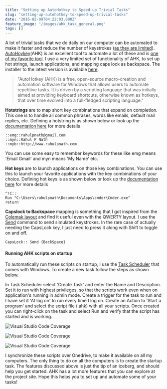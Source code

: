 ```yaml
---
title: "Setting up AutoHotkey to Speed up Trivial Tasks"
slug: "setting-up-autohotkey-to-speed-up-trivial-tasks"
date: "2016-02-09T04:22:03.000Z"
feature_image: "/images/ahk_task_general.png"
tags: []
---
```


A lot of trivial tasks that we do daily on our computer can be automated to make it faster and reduce the number of keystrokes ([as they are limited](http://www.keysleft.com)). [AutoHoykey](https://autohotkey.com/)(AHK) is an excellent tool to automate a lot of these and is [one of my favorite tool](__GHOST_URL__/blog/tools-that-I-use/). I use a very limited set of functionality of AHK, to set up hot strings, launch applications, and mapping caps lock as backspace. The installer to the latest version is available [here](https://autohotkey.com/download/ahk-install.exe).

> "AutoHotkey (AHK) is a free, open-source macro-creation and automation software for Windows that allows users to automate repetitive tasks. It is driven by a scripting language that was initially aimed at providing keyboard shortcuts, otherwise known as hotkeys, that over time evolved into a full-fledged scripting language."

**Hotstrings** are to map short key combinations that expand on completion. This one is to handle all common phrases, words like emails, default mail replies, etc. Defining a hotstring is as shown below or look up the [documentation here](https://autohotkey.com/docs/Hotstrings.htm) for more details

    ::emg::rahulpnath@gmail.com
    ::myn::Rahul P Nath
    ::myb::http://www.rahulpnath.com
    

You can use some easy to remember keywords for these like emg means 'Email Gmail' and myn means 'My Name' etc.

**Hot keys** are to launch applications on those key combinations. You can use this to launch your favorite applications with the key combinations of your choice. Defining hot keys is as shown below or look up the [documentation here](https://autohotkey.com/docs/Hotkeys.htm) for more details

    ^!C::
    Run "C:\Users\rahulpnath\Documents\Apps\cmder\Cmder.exe"
    return
    

**Capslock to Backspace** mapping is something that I got inspired from the [Colemak layout](http://colemak.com/) and find it useful even with the QWERTY layout. I use the [Send](https://autohotkey.com/docs/commands/Send.htm) command to send simulated keystrokes. In the rare case of actually needing the CapsLock key, I just need to press it along with Shift to toggle on and off.

    CapsLock:: Send {BackSpace}
    

#### **Running AHK scripts on startup**

To automatically run these scripts on startup, I use the [Task Scheduler](http://windows.microsoft.com/en-au/windows/schedule-task#1TC=windows-7) that comes with Windows. To create a new task follow the steps as shown below.

In Task Scheduler select 'Create Task' and enter the Name and Description. Set it to run with highest privileges, so that the scripts work even when on application's running in admin mode. Create a trigger for the task to run and I have set it 'At log on' to run every time I log on. Create an Action to 'Start a program' and select the script file (.ahk) with all your scripts. Once created you can right-click on the task and select Run and verify that the script has started and is working.

![Visual Studio Code Coverage](/images/ahk_task_general.png)

![Visual Studio Code Coverage](/images/ahk_task_trigger.png)

![Visual Studio Code Coverage](/images/ahk_task_actions.png)

I synchronize these scripts over Onedrive, to make it available on all my computers. The only thing to do on all the computers is to create the startup task. The features discussed above is just the tip of an iceberg, and should help you get started. AHK has a lot more features that you can explore at the project site. Hope this helps you to set up and automate some of your tasks!